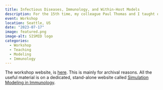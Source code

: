```yaml
---
title: Infectious Diseases, Immunology, and Within-Host Models
description: For the 15th time, my colleague Paul Thomas and I taught our annual SISMID workshop.
event: Workshop
location: Seattle, US 
date: "2023-07-17"
image: featured.png
image-alt: SISMID logo
categories:
  - Workshop
  - Teaching
  - Modeling
  - Immunology
---
```


The workshop website, is [here](https://andreashandel.github.io/SISMID2023/). This is mainly for archival reasons. All the useful material is on a dedicated, stand-alone website called [Simulation Modeling in Immunology](https://andreashandel.github.io/SMIcourse/).
